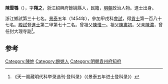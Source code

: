 '''陳雲鶚'''（{{bd|1436年||？}}），字'''翔之'''，浙江紹興府餘姚縣人，民籍，[[明朝|明朝]]政治人物。進士出身。

浙江鄉試第三十七名。[[景泰|景泰]]五年（1454年），參加甲戌科[[會試|會試]]，得[[貢士|貢士]]第一百八十七名。[[殿試|殿試]]登[[進士|進士]]第二甲第七十二名。曾祖父[[陳惟一|陳惟一]]。祖父[[陳肅初|陳肅初]]。父亲[[陳濃|陳濃]]，曾任封大理寺副<ref>《天一阁藏明代科举录选刊·登科录》（《景泰五年进士登科录》）</ref>。

==参考==
{{reflist}}

{{start box}}
{{s-off}}
{{s-before|[[江豫|江豫]]}}
{{s-title|明朝袁州府知府|1476年－1481年}}
{{s-after|[[顧禎|顧禎]]}}
{{end box}}
{{明朝人物小作品}}
{{景泰五年甲戌科殿試金榜}}
[[Category:陳姓|Category:陳姓]]
[[Category:餘姚人|Category:餘姚人]]
[[Category:明朝袁州府知府|Category:明朝袁州府知府]]